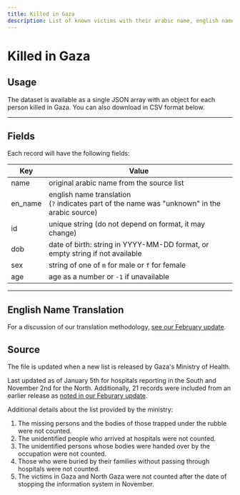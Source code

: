 ```yaml
---
title: Killed in Gaza
description: List of known victims with their arabic name, english name, birth date, gender, and ID number. Derived from a list issued by health officials in Gaza. Available in JSON and CSV formats. Useful applications include tributes, demographics, search, family analysis.
---
```


# Killed in Gaza


<KilledListCountLabel />
<KilledListExplorer />

## Usage

The dataset is available as a single JSON array with an object for each person killed in Gaza. You can also download in CSV format below.


<JSONFileLinks resource="KilledInGaza_V2" />

---

## Fields

Each record will have the following fields:

| Key     | Value                                                                                            |
| ------- | ------------------------------------------------------------------------------------------------ |
| name    | original arabic name from the source list                                                        |
| en_name | english name translation<br/>(`?` indicates part of the name was "unknown" in the arabic source) |
| id      | unique string (do not depend on format, it may change)                                           |
| dob     | date of birth: string in YYYY-MM-DD format, or empty string if not available                     |
| sex     | string of one of `m` for male or `f` for female                                                  |
| age     | age as a number or `-1` if unavailable                                                           |

---

## English Name Translation

For a discussion of our translation methodology, [see our February update](/updates/killed-in-gaza-update-1).

## Source

The file is updated when a new list is released by Gaza's Ministry of Health.

Last updated as of January 5th for hospitals reporting in the South and November 2nd for the North. Additionally, 21 records were included from an earlier release as [noted in our Feburary update](/updates/killed-in-gaza-update-1#notable-changes).

Additional details about the list provided by the ministry:

1. The missing persons and the bodies of those trapped under the rubble were not counted.
2. The unidentified people who arrived at hospitals were not counted.
3. The unidentified persons whose bodies were handed over by the occupation were not counted.
4. Those who were buried by their families without passing through hospitals were not counted.
5. The victims in Gaza and North Gaza were not counted after the date of stopping the information system in November.
